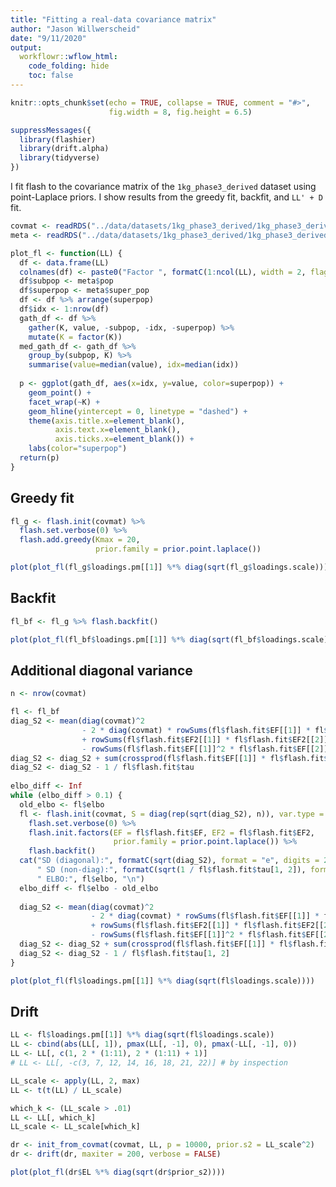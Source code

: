 ```yaml
---
title: "Fitting a real-data covariance matrix"
author: "Jason Willwerscheid"
date: "9/11/2020"
output:
  workflowr::wflow_html:
    code_folding: hide
    toc: false
---
```


```r
knitr::opts_chunk$set(echo = TRUE, collapse = TRUE, comment = "#>",
                      fig.width = 8, fig.height = 6.5)
```

```r
suppressMessages({
  library(flashier)
  library(drift.alpha)
  library(tidyverse)
})
```

I fit flash to the covariance matrix of the `1kg_phase3_derived` dataset using point-Laplace priors. I show results from the greedy fit, backfit, and `LL' + D` fit.

```r
covmat <- readRDS("../data/datasets/1kg_phase3_derived/1kg_phase3_derived_covmat.rds")
meta <- readRDS("../data/datasets/1kg_phase3_derived/1kg_phase3_derived_meta.rds")

plot_fl <- function(LL) {
  df <- data.frame(LL)
  colnames(df) <- paste0("Factor ", formatC(1:ncol(LL), width = 2, flag = "0"))
  df$subpop <- meta$pop
  df$superpop <- meta$super_pop
  df <- df %>% arrange(superpop)
  df$idx <- 1:nrow(df)
  gath_df <- df %>% 
    gather(K, value, -subpop, -idx, -superpop) %>%
    mutate(K = factor(K))
  med_gath_df <- gath_df %>% 
    group_by(subpop, K) %>% 
    summarise(value=median(value), idx=median(idx))
  
  p <- ggplot(gath_df, aes(x=idx, y=value, color=superpop)) + 
    geom_point() +
    facet_wrap(~K) + 
    geom_hline(yintercept = 0, linetype = "dashed") +
    theme(axis.title.x=element_blank(),
          axis.text.x=element_blank(),
          axis.ticks.x=element_blank()) +
    labs(color="superpop")
  return(p)
}
```

## Greedy fit

```r
fl_g <- flash.init(covmat) %>%
  flash.set.verbose(0) %>%
  flash.add.greedy(Kmax = 20, 
                   prior.family = prior.point.laplace())

plot(plot_fl(fl_g$loadings.pm[[1]] %*% diag(sqrt(fl_g$loadings.scale))))
```

## Backfit

```r
fl_bf <- fl_g %>% flash.backfit()

plot(plot_fl(fl_bf$loadings.pm[[1]] %*% diag(sqrt(fl_bf$loadings.scale))))
```

## Additional diagonal variance

```r
n <- nrow(covmat)

fl <- fl_bf
diag_S2 <- mean(diag(covmat)^2 
                - 2 * diag(covmat) * rowSums(fl$flash.fit$EF[[1]] * fl$flash.fit$EF[[2]])
                + rowSums(fl$flash.fit$EF2[[1]] * fl$flash.fit$EF2[[2]])
                - rowSums(fl$flash.fit$EF[[1]]^2 * fl$flash.fit$EF[[2]]^2))
diag_S2 <- diag_S2 + sum(crossprod(fl$flash.fit$EF[[1]] * fl$flash.fit$EF[[2]])) / n
diag_S2 <- diag_S2 - 1 / fl$flash.fit$tau
  
elbo_diff <- Inf
while (elbo_diff > 0.1) {
  old_elbo <- fl$elbo
  fl <- flash.init(covmat, S = diag(rep(sqrt(diag_S2), n)), var.type = 0) %>%
    flash.set.verbose(0) %>%
    flash.init.factors(EF = fl$flash.fit$EF, EF2 = fl$flash.fit$EF2,
                       prior.family = prior.point.laplace()) %>%
    flash.backfit()
  cat("SD (diagonal):", formatC(sqrt(diag_S2), format = "e", digits = 2),
      " SD (non-diag):", formatC(sqrt(1 / fl$flash.fit$tau[1, 2]), format = "e", digits = 2),
      " ELBO:", fl$elbo, "\n")
  elbo_diff <- fl$elbo - old_elbo
  
  diag_S2 <- mean(diag(covmat)^2 
                  - 2 * diag(covmat) * rowSums(fl$flash.fit$EF[[1]] * fl$flash.fit$EF[[2]])
                  + rowSums(fl$flash.fit$EF2[[1]] * fl$flash.fit$EF2[[2]])
                  - rowSums(fl$flash.fit$EF[[1]]^2 * fl$flash.fit$EF[[2]]^2))
  diag_S2 <- diag_S2 + sum(crossprod(fl$flash.fit$EF[[1]] * fl$flash.fit$EF[[2]])) / n
  diag_S2 <- diag_S2 - 1 / fl$flash.fit$tau[1, 2]
}

plot(plot_fl(fl$loadings.pm[[1]] %*% diag(sqrt(fl$loadings.scale))))
```

## Drift

```r
LL <- fl$loadings.pm[[1]] %*% diag(sqrt(fl$loadings.scale))
LL <- cbind(abs(LL[, 1]), pmax(LL[, -1], 0), pmax(-LL[, -1], 0))
LL <- LL[, c(1, 2 * (1:11), 2 * (1:11) + 1)]
# LL <- LL[, -c(3, 7, 12, 14, 16, 18, 21, 22)] # by inspection

LL_scale <- apply(LL, 2, max)
LL <- t(t(LL) / LL_scale)

which_k <- (LL_scale > .01)
LL <- LL[, which_k]
LL_scale <- LL_scale[which_k]

dr <- init_from_covmat(covmat, LL, p = 10000, prior.s2 = LL_scale^2)
dr <- drift(dr, maxiter = 200, verbose = FALSE)

plot(plot_fl(dr$EL %*% diag(sqrt(dr$prior_s2))))
```
